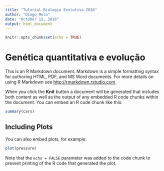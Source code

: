 ```yaml
---
title: "Tutorial Biologia Evolutiva 2016"
author: "Diogo Melo"
date: "October 12, 2016"
output: html_document
---
```


```r
knitr::opts_chunk$set(echo = TRUE)
```

# Genética quantitativa e evolução

This is an R Markdown document. Markdown is a simple formatting syntax for authoring HTML, PDF, and MS Word documents. For more details on using R Markdown see <http://rmarkdown.rstudio.com>.

When you click the **Knit** button a document will be generated that includes both content as well as the output of any embedded R code chunks within the document. You can embed an R code chunk like this:

```r
summary(cars)
```

## Including Plots

You can also embed plots, for example:

```r
plot(pressure)
```

Note that the `echo = FALSE` parameter was added to the code chunk to prevent printing of the R code that generated the plot.
